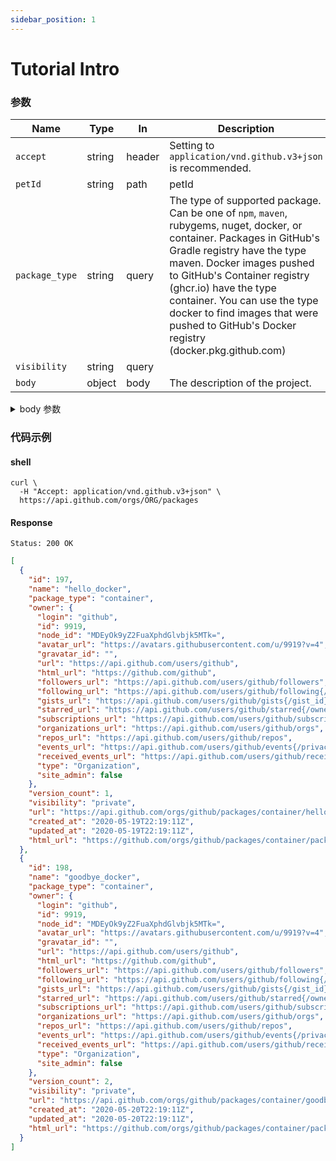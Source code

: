 ```yaml
---
sidebar_position: 1
---
```



# Tutorial Intro

<Control
  method="POST"
  url="/pet/{petId}/uploadImage"
  description="uploads an image"
/>

<Control
  method="GET"
  url="/pet/{petId}/uploadImage"
  description="uploads an image"
/>

<Control
  method="PUT"
  url="/pet/{petId}/uploadImage"
  description="uploads an image"
/>

<Control
  method="DELETE"
  url="/pet/{petId}/uploadImage"
  description="uploads an image"
/>

### 参数

| Name           | Type   | In     | Description                                                                                                                                                                                                                                                                                                                                                          |
| -------------- | ------ | ------ | -------------------------------------------------------------------------------------------------------------------------------------------------------------------------------------------------------------------------------------------------------------------------------------------------------------------------------------------------------------------- |
| `accept`       | string | header | Setting to `application/vnd.github.v3+json` is recommended.                                                                                                                                                                                                                                                                                                          |
| `petId`        | string | path   | petId                                                                                                                                                                                                                                                                                                                                                                |
| `package_type` | string | query  | The type of supported package. Can be one of `npm`, `maven`, rubygems, nuget, docker, or container. Packages in GitHub's Gradle registry have the type maven. Docker images pushed to GitHub's Container registry (ghcr.io) have the type container. You can use the type docker to find images that were pushed to GitHub's Docker registry (docker.pkg.github.com) |
| `visibility`   | string | query  |                                                                                                                                                                                                                                                                                                                                                                      |
| `body`         | object | body   | The description of the project.                                                                                                                                                                                                                                                                                                                                      |

<details>
  <summary>body 参数</summary>
  <table>
    <tr>
      <td>key</td>
      <td>string</td>
      <td>The description of the key</td>
    </tr>
    <tr>
      <td>key</td>
      <td>string</td>
      <td>The description of the key</td>
    </tr>
    <tr>
      <td>key</td>
      <td>string</td>
      <td>The description of the key</td>
    </tr>
    <tr>
      <td>key</td>
      <td>string</td>
      <td>The description of the key</td>
    </tr>
  </table>
</details>

### 代码示例

#### shell

```shell
curl \
  -H "Accept: application/vnd.github.v3+json" \
  https://api.github.com/orgs/ORG/packages
```

#### Response

```shell
Status: 200 OK
```

```json
[
  {
    "id": 197,
    "name": "hello_docker",
    "package_type": "container",
    "owner": {
      "login": "github",
      "id": 9919,
      "node_id": "MDEyOk9yZ2FuaXphdGlvbjk5MTk=",
      "avatar_url": "https://avatars.githubusercontent.com/u/9919?v=4",
      "gravatar_id": "",
      "url": "https://api.github.com/users/github",
      "html_url": "https://github.com/github",
      "followers_url": "https://api.github.com/users/github/followers",
      "following_url": "https://api.github.com/users/github/following{/other_user}",
      "gists_url": "https://api.github.com/users/github/gists{/gist_id}",
      "starred_url": "https://api.github.com/users/github/starred{/owner}{/repo}",
      "subscriptions_url": "https://api.github.com/users/github/subscriptions",
      "organizations_url": "https://api.github.com/users/github/orgs",
      "repos_url": "https://api.github.com/users/github/repos",
      "events_url": "https://api.github.com/users/github/events{/privacy}",
      "received_events_url": "https://api.github.com/users/github/received_events",
      "type": "Organization",
      "site_admin": false
    },
    "version_count": 1,
    "visibility": "private",
    "url": "https://api.github.com/orgs/github/packages/container/hello_docker",
    "created_at": "2020-05-19T22:19:11Z",
    "updated_at": "2020-05-19T22:19:11Z",
    "html_url": "https://github.com/orgs/github/packages/container/package/hello_docker"
  },
  {
    "id": 198,
    "name": "goodbye_docker",
    "package_type": "container",
    "owner": {
      "login": "github",
      "id": 9919,
      "node_id": "MDEyOk9yZ2FuaXphdGlvbjk5MTk=",
      "avatar_url": "https://avatars.githubusercontent.com/u/9919?v=4",
      "gravatar_id": "",
      "url": "https://api.github.com/users/github",
      "html_url": "https://github.com/github",
      "followers_url": "https://api.github.com/users/github/followers",
      "following_url": "https://api.github.com/users/github/following{/other_user}",
      "gists_url": "https://api.github.com/users/github/gists{/gist_id}",
      "starred_url": "https://api.github.com/users/github/starred{/owner}{/repo}",
      "subscriptions_url": "https://api.github.com/users/github/subscriptions",
      "organizations_url": "https://api.github.com/users/github/orgs",
      "repos_url": "https://api.github.com/users/github/repos",
      "events_url": "https://api.github.com/users/github/events{/privacy}",
      "received_events_url": "https://api.github.com/users/github/received_events",
      "type": "Organization",
      "site_admin": false
    },
    "version_count": 2,
    "visibility": "private",
    "url": "https://api.github.com/orgs/github/packages/container/goodbye_docker",
    "created_at": "2020-05-20T22:19:11Z",
    "updated_at": "2020-05-20T22:19:11Z",
    "html_url": "https://github.com/orgs/github/packages/container/package/goodbye_docker"
  }
]
```

